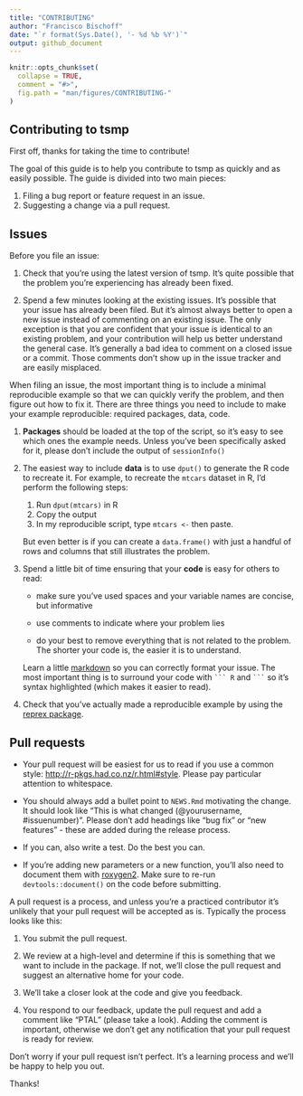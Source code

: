 ```yaml
---
title: "CONTRIBUTING"
author: "Francisco Bischoff"
date: "`r format(Sys.Date(), '- %d %b %Y')`"
output: github_document
---
```


<!-- CONTRIBUTING.md is generated from CONTRIBUTING.Rmd Please edit that file -->

```r
knitr::opts_chunk$set(
  collapse = TRUE,
  comment = "#>",
  fig.path = "man/figures/CONTRIBUTING-"
)
```

## Contributing to tsmp

First off, thanks for taking the time to contribute!

The goal of this guide is to help you contribute to tsmp as quickly and as easily possible. The guide is divided into two main pieces:

1. Filing a bug report or feature request in an issue.
1. Suggesting a change via a pull request.

## Issues

Before you file an issue:

1.  Check that you're using the latest version of tsmp. It's quite
    possible that the problem you're experiencing has already been fixed.
    
1.  Spend a few minutes looking at the existing issues. It's possible that
    your issue has already been filed. But it's almost always better to open 
    a new issue instead of commenting on an existing issue. The only exception 
    is that you are confident that your issue is identical to an existing 
    problem, and your contribution will help us better understand the general 
    case. It's generally a bad idea to comment on a closed issue or a commit. 
    Those comments don't show up in the issue tracker and are easily misplaced.

When filing an issue, the most important thing is to include a minimal reproducible example so that we can quickly verify the problem, and then figure out how to fix it. There are three things you need to include to make your example reproducible: required packages, data, code.

1.  **Packages** should be loaded at the top of the script, so it's easy to
    see which ones the example needs. Unless you've been specifically asked for 
    it, please don't include the output of `sessionInfo()`

1.  The easiest way to include **data** is to use `dput()` to generate the R code to recreate it. For example, to recreate the `mtcars` dataset in R, I'd perform the following steps:
  
       1. Run `dput(mtcars)` in R
       2. Copy the output
       3. In my reproducible script, type `mtcars <- ` then paste.
       
    But even better is if you can create a `data.frame()` with just a handful
    of rows and columns that still illustrates the problem.
  
1.  Spend a little bit of time ensuring that your **code** is easy for others to read:
  
    * make sure you've used spaces and your variable names are concise, but
      informative
  
    * use comments to indicate where your problem lies
  
    * do your best to remove everything that is not related to the problem.  
     The shorter your code is, the easier it is to understand.
     
    Learn a little [markdown][markdown] so you can correctly format your issue.
    The most important thing is to surround your code with ```` ``` R ````
    and ```` ``` ```` so it's syntax highlighted (which makes it easier to 
    read).

1.  Check that you've actually made a reproducible example by using
    the [reprex package](https://github.com/jennybc/reprex).

## Pull requests

*   Your pull request will be easiest for us to read if you use a common
    style: <http://r-pkgs.had.co.nz/r.html#style>. Please pay particular
    attention to whitespace.

*   You should always add a bullet point to `NEWS.Rmd` motivating the change.
    It should look like "This is what changed (@yourusername, #issuenumber)".
    Please don't add headings like "bug fix" or "new features" - these are 
    added during the release process.

*   If you can, also write a test. Do the best you can.

*   If you're adding new parameters or a new function, you'll also need
    to document them with [roxygen2](http://r-pkgs.had.co.nz/man.html).
    Make sure to re-run `devtools::document()` on the code before submitting.

A pull request is a process, and unless you're a practiced contributor it's unlikely that your pull request will be accepted as is. Typically the process looks like this:

1.  You submit the pull request.

1.  We review at a high-level and determine if this is something that we want
    to include in the package. If not, we'll close the pull request and 
    suggest an alternative home for your code.
    
1.  We'll take a closer look at the code and give you feedback.

1.  You respond to our feedback, update the pull request and add a comment 
    like "PTAL" (please take a look). Adding the comment is important,
    otherwise we don't get any notification that your pull request is
    ready for review.

Don't worry if your pull request isn't perfect. It's a learning process and we'll be happy to help you out.

Thanks!

[markdown]: https://help.github.com/articles/basic-writing-and-formatting-syntax/

